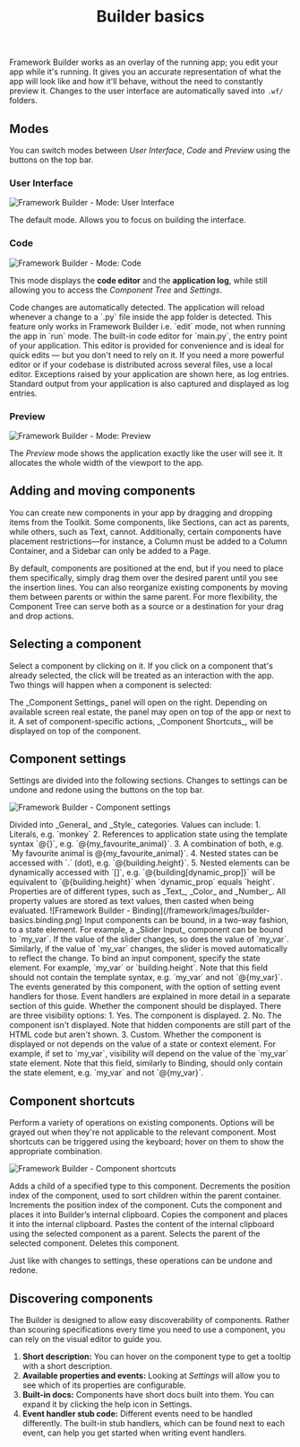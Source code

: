 ﻿---
title: "Builder basics"
---

Framework Builder works as an overlay of the running app; you edit your app while it's running. It gives you an accurate representation of what the app will look like and how it'll behave, without the need to constantly preview it. Changes to the user interface are automatically saved into `.wf/` folders.

## Modes

You can switch modes between _User Interface_, _Code_ and _Preview_ using the buttons on the top bar.

### User Interface

![Framework Builder - Mode: User Interface](/framework/images/builder-basics.ui.png#framework)

The default mode. Allows you to focus on building the interface.

### Code

![Framework Builder - Mode: Code](/framework/images/builder-basics.code.png#framework)

This mode displays the **code editor** and the **application log**, while still allowing you to access the _Component Tree_ and _Settings_.

<AccordionGroup>
  <Accordion title="Code editor">
    <Tip>
      Code changes are automatically detected. The application will reload whenever a change to a `.py` file inside the app folder is detected. This feature only works in Framework Builder i.e. `edit` mode, not when running the app in `run` mode.
    </Tip>
    The built-in code editor for `main.py`, the entry point of your application. This editor is provided for convenience and is ideal for quick edits — but you don't need to rely on it. If you need a more powerful editor or if your codebase is distributed across several files, use a local editor.
  </Accordion>
  <Accordion title="Application log">
    Exceptions raised by your application are shown here, as log entries. Standard output from your application is also captured and displayed as log entries.
  </Accordion>
</AccordionGroup>


### Preview

![Framework Builder - Mode: Preview](/framework/images/builder-basics.preview.png#framework)

The _Preview_ mode shows the application exactly like the user will see it. It allocates the whole width of the viewport to the app.

## Adding and moving components
You can create new components in your app by dragging and dropping items from the Toolkit. Some components, like Sections, can act as parents, while others, such as Text, cannot. Additionally, certain components have placement restrictions—for instance, a Column must be added to a Column Container, and a Sidebar can only be added to a Page. 

By default, components are positioned at the end, but if you need to place them specifically, simply drag them over the desired parent until you see the insertion lines. You can also reorganize existing components by moving them between parents or within the same parent. For more flexibility, the Component Tree can serve both as a source or a destination for your drag and drop actions.

## Selecting a component
Select a component by clicking on it. If you click on a component that's already selected, the click will be treated as an interaction with the app. Two things will happen when a component is selected:

<Steps>
  <Step title="Open component settings">
    The _Component Settings_ panel will open on the right. Depending on available screen real estate, the panel may open on top of the app or next to it.
  </Step>
  <Step title="Access component shortcuts">
    A set of component-specific actions, _Component Shortcuts_, will be displayed on top of the component.
  </Step>
</Steps>

## Component settings

Settings are divided into the following sections. Changes to settings can be undone and redone using the buttons on the top bar.

![Framework Builder - Component settings](/framework/images/builder-basics.component-settings.png)

<AccordionGroup>
  <Accordion title="Properties">
    Divided into _General_ and _Style_ categories. Values can include:
    1. Literals, e.g. `monkey`
    2. References to application state using the template syntax `@{}`, e.g. `@{my_favourite_animal}`.
    3. A combination of both, e.g. `My favourite animal is @{my_favourite_animal}`.
    4. Nested states can be accessed with `.` (dot), e.g. `@{building.height}`.
    5. Nested elements can be dynamically accessed with `[]`, e.g. `@{building[dynamic_prop]}` will be equivalent to `@{building.height}` when `dynamic_prop` equals `height`.
    Properties are of different types, such as _Text_, _Color_ and _Number_. All property values are stored as text values, then casted when being evaluated.
  </Accordion>
  <Accordion title="Binding">
    ![Framework Builder - Binding](/framework/images/builder-basics.binding.png)
    Input components can be bound, in a two-way fashion, to a state element.
    For example, a _Slider Input_ component can be bound to `my_var`. If the value of the slider changes, so does the value of `my_var`. Similarly, if the value of `my_var` changes, the slider is moved automatically to reflect the change.
    To bind an input component, specify the state element. For example, `my_var` or `building.height`. Note that this field should not contain the template syntax, e.g. `my_var` and not `@{my_var}`.
  </Accordion>
  <Accordion title="Events">
    The events generated by this component, with the option of setting event handlers for those. Event handlers are explained in more detail in a separate section of this guide.
  </Accordion>
  <Accordion title="Visibility">
    Whether the component should be displayed. There are three visibility options:
    1. Yes. The component is displayed.
    2. No. The component isn't displayed. Note that hidden components are still part of the HTML code but aren't shown.
    3. Custom. Whether the component is displayed or not depends on the value of a state or context element. For example, if set to `my_var`, visibility will depend on the value of the `my_var` state element. Note that this field, similarly to Binding, should only contain the state element, e.g. `my_var` and not `@{my_var}`.
  </Accordion>
</AccordionGroup>

## Component shortcuts

Perform a variety of operations on existing components. Options will be grayed out when they're not applicable to the relevant component. Most shortcuts can be triggered using the keyboard; hover on them to show the appropriate combination.

![Framework Builder - Component shortcuts](/framework/images/builder-basics.component-shortcuts.png)

<AccordionGroup>
  <Accordion title="Add">
    Adds a child of a specified type to this component.
  </Accordion>
  <Accordion title="Move Up">
    Decrements the position index of the component, used to sort children within the parent container.
  </Accordion>
  <Accordion title="Move Down">
    Increments the position index of the component.
  </Accordion>
  <Accordion title="Cut">
    Cuts the component and places it into Builder’s internal clipboard.
  </Accordion>
  <Accordion title="Copy">
    Copies the component and places it into the internal clipboard.
  </Accordion>
  <Accordion title="Paste">
    Pastes the content of the internal clipboard using the selected component as a parent.
  </Accordion>
  <Accordion title="Go to Parent">
    Selects the parent of the selected component.
  </Accordion>
  <Accordion title="Delete">
    Deletes this component.
  </Accordion>
</AccordionGroup>


Just like with changes to settings, these operations can be undone and redone.

## Discovering components

The Builder is designed to allow easy discoverability of components. Rather than scouring specifications every time you need to use a component, you can rely on the visual editor to guide you.

1. **Short description:** You can hover on the component type to get a tooltip with a short description.
2. **Available properties and events:** Looking at _Settings_ will allow you to see which of its properties are configurable.
3. **Built-in docs:** Components have short docs built into them. You can expand it by clicking the help icon in Settings.
4. **Event handler stub code:** Different events need to be handled differently. The built-in stub handlers, which can be found next to each event, can help you get started when writing event handlers.
